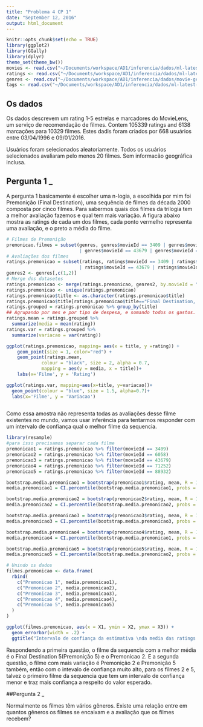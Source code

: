 ```yaml
---
title: "Problema 4 CP 1"
date: "September 12, 2016"
output: html_document
---
```


```r
knitr::opts_chunk$set(echo = TRUE)
library(ggplot2)
library(GGally)
library(dplyr)
theme_set(theme_bw())
movies <- read.csv("~/Documents/workspace/AD1/inferencia/dados/ml-latest-small/movies.csv")
ratings <- read.csv("~/Documents/workspace/AD1/inferencia/dados/ml-latest-small/ratings.csv")
genres <- read.csv("~/Documents/workspace/AD1/inferencia/dados/movie-genre.csv")
tags <- read.csv("~/Documents/workspace/AD1/inferencia/dados/ml-latest-small/tags.csv")
```

## Os dados

Os dados descrevem um rating 1-5 estrelas e marcadores do MovieLens, um serviço de recomendação de filmes. Contem 105339 ratings and 6138 marcações para 10329 filmes. Estes dadis foram criados por 668 usuários entre 03/04/1996 e 09/01/2016.

Usuários foram selecionados aleatoriamente. Todos os usuários selecionados avaliaram pelo menos 20 filmes. Sem informacão geográfica inclusa.


## Pergunta 1 _

A pergunta 1 basicamente é escolher uma n-logia, a escolhida por mim foi Premonição (Final Destination), uma sequência de filmes da década 2000 composta por cinco filmes. Para sabermos quais dos filmes da trilogia tem a melhor avaliação fazemos e qual tem mais variação. 
A figura abaixo mostra as ratings de cada um dos filmes, cada ponto vermelho representa uma avaliação, e o preto a média do filme.


```r
# Filmes de Premonição
premonicao.filmes = subset(genres, genres$movieId == 3409 | genres$movieId == 6058
                           | genres$movieId == 43679 | genres$movieId == 71252 | genres$movieId == 88932)
# Avaliações dos filmes
ratings.premonicao = subset(ratings, ratings$movieId == 3409 | ratings$movieId == 6058
                           | ratings$movieId == 43679 | ratings$movieId == 71252 | ratings$movieId == 88932)
genres2 <- genres[,c(1,2)]
# Merge dos datasetes
ratings.premonicao <- merge(ratings.premonicao, genres2, by.movieId = "movieId")
ratings.premonicao <- unique(ratings.premonicao)
ratings.premonicao$title <- as.character(ratings.premonicao$title)
ratings.premonicao$title[ratings.premonicao$title=="Final Destination, The (Final Destination 4) (Final Destination in 3-D, The) (2009)"] <- "Final Destination 4 (2009)"
ratings.grouped = ratings.premonicao %>% group_by(title)
## Agrupando por mes e por tipo de despesa, e somando todos os gastos.
ratings.mean = ratings.grouped %>%
  summarize(media = mean(rating))
ratings.var = ratings.grouped %>%
  summarize(variacao = var(rating))

ggplot(ratings.premonicao, mapping= aes(x = title, y =rating)) + 
    geom_point(size = 1, color="red") + 
    geom_point(ratings.mean,
             colour = "black", size = 2, alpha = 0.7,
             mapping = aes(y = media, x = title))+
    labs(x='Filme', y = 'Rating')

ggplot(ratings.var, mapping=aes(x=title, y=variacao))+
  geom_point(colour = "blue", size = 1.5, alpha=0.7)+
  labs(x='Filme', y = 'Variacao')
    
```

Como essa amostra não representa todas as avaliações desse filme existentes no mundo, vamos usar inferência para tentarmos responder com um intervalo de confiança qual o melhor filme da sequencia. 

```r
library(resample)
#para isso precisamos separar cada filme
premonicao1 = ratings.premonicao %>% filter(movieId == 3409)
premonicao2 = ratings.premonicao %>% filter(movieId == 6058)
premonicao3 = ratings.premonicao %>% filter(movieId == 43679)
premonicao4 = ratings.premonicao %>% filter(movieId == 71252)
premonicao5 = ratings.premonicao %>% filter(movieId == 88932)

bootstrap.media.premonicao1 = bootstrap(premonicao1$rating, mean, R = 1000)
media.premonicao1 = CI.percentile(bootstrap.media.premonicao1, probs = c(.025, .975))

bootstrap.media.premonicao2 = bootstrap(premonicao2$rating, mean, R = 1000)
media.premonicao2 = CI.percentile(bootstrap.media.premonicao2, probs = c(.025, .975))

bootstrap.media.premonicao3 = bootstrap(premonicao3$rating, mean, R = 1000)
media.premonicao3 = CI.percentile(bootstrap.media.premonicao3, probs = c(.025, .975))

bootstrap.media.premonicao4 = bootstrap(premonicao4$rating, mean, R = 1000)
media.premonicao4 = CI.percentile(bootstrap.media.premonicao1, probs = c(.025, .975))

bootstrap.media.premonicao5 = bootstrap(premonicao5$rating, mean, R = 1000)
media.premonicao5 = CI.percentile(bootstrap.media.premonicao2, probs = c(.025, .975))

# Unindo os dados
filmes.premonicao <- data.frame(
  rbind(
    c("Premonicao 1", media.premonicao1),
    c("Premonicao 2", media.premonicao2),
    c("Premonicao 3", media.premonicao3),
    c("Premonicao 4", media.premonicao4),
    c("Premonicao 5", media.premonicao5)
  )
)

ggplot(filmes.premonicao, aes(x = X1, ymin = X2, ymax = X3)) +
  geom_errorbar(width = .2) +
  ggtitle("Intervalo de confiança da estimativa \nda media das ratings dos filmes Premonicao")
```

Respondendo a primeira questão, o filme da sequencia com a melhor média é o Final Destination 5(Premonição 5) e o Premonicao 2. E a segunda questão, o filme com mais variação é Premonição 2 e Premonição 5 também, então com o intevalo de confiança muito alto, para os filmes 2 e 5, talvez o primeiro filme da sequencia que tem um intervalo de confiança menor e traz mais confiança a respeito do valor esperado.

##Pergunta 2 _

Normalmente os filmes têm vários gêneros. Existe uma relação entre em quantos gêneros os filmes se encaixam e a avaliação que os filmes recebem?

